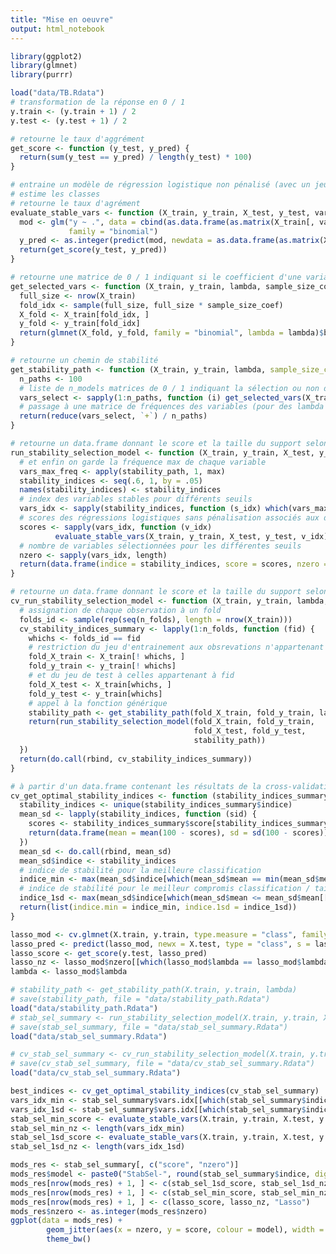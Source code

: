```yaml
---
title: "Mise en oeuvre"
output: html_notebook
---
```


```r
library(ggplot2)
library(glmnet)
library(purrr)
```

```r
load("data/TB.Rdata")
# transformation de la réponse en 0 / 1
y.train <- (y.train + 1) / 2
y.test <- (y.test + 1) / 2
```

```r
# retourne le taux d'aggrément
get_score <- function (y_test, y_pred) {
  return(sum(y_test == y_pred) / length(y_test) * 100)
}

# entraine un modèle de régression logistique non pénalisé (avec un jeu restreint aux variables stables)
# estime les classes
# retourne le taux d'agrément
evaluate_stable_vars <- function (X_train, y_train, X_test, y_test, vars_idx) {
  mod <- glm("y ~ .", data = cbind(as.data.frame(as.matrix(X_train[, vars_idx])), data.frame(y = y_train)),
             family = "binomial")
  y_pred <- as.integer(predict(mod, newdata = as.data.frame(as.matrix(X_test[, vars_idx])), type = "response") > .5)
  return(get_score(y_test, y_pred))
}
```

```r
# retourne une matrice de 0 / 1 indiquant si le coefficient d'une variable est strictement positif pour un lambda donné
get_selected_vars <- function (X_train, y_train, lambda, sample_size_coef) {
  full_size <- nrow(X_train)
  fold_idx <- sample(full_size, full_size * sample_size_coef)
  X_fold <- X_train[fold_idx, ]
  y_fold <- y_train[fold_idx]
  return(glmnet(X_fold, y_fold, family = "binomial", lambda = lambda)$beta > 0)
}

# retourne un chemin de stabilité
get_stability_path <- function (X_train, y_train, lambda, sample_size_coef = .5) {
  n_paths <- 100
  # liste de n_models matrices de 0 / 1 indiquant la sélection ou non d'une variable pour un lambda donné
  vars_select <- sapply(1:n_paths, function (i) get_selected_vars(X_train, y_train, lambda, sample_size_coef))
  # passage à une matrice de fréquences des variables (pour des lambda différents)
  return(reduce(vars_select, `+`) / n_paths)
}

# retourne un data.frame donnant le score et la taille du support selon le seuil de stabilité
run_stability_selection_model <- function (X_train, y_train, X_test, y_test, stability_path) {
  # et enfin on garde la fréquence max de chaque variable
  vars_max_freq <- apply(stability_path, 1, max)
  stability_indices <- seq(.6, 1, by = .05)
  names(stability_indices) <- stability_indices
  # index des variables stables pour différents seuils
  vars_idx <- sapply(stability_indices, function (s_idx) which(vars_max_freq >= s_idx))
  # scores des régressions logistiques sans pénalisation associés aux différents seuils
  scores <- sapply(vars_idx, function (v_idx)
          evaluate_stable_vars(X_train, y_train, X_test, y_test, v_idx))
  # nombre de variables sélectionnées pour les différentes seuils
  nzero <- sapply(vars_idx, length)
  return(data.frame(indice = stability_indices, score = scores, nzero = nzero, vars.idx = I(vars_idx)))
}
```

```r
# retourne un data.frame donnant le score et la taille du support selon le seuil de stabilité pour n_folds modèles
cv_run_stability_selection_model <- function (X_train, y_train, lambda, n_folds = 10) {
  # assignation de chaque observation à un fold
  folds_id <- sample(rep(seq(n_folds), length = nrow(X_train)))
  cv_stability_indices_summary <- lapply(1:n_folds, function (fid) {
    whichs <- folds_id == fid
    # restriction du jeu d'entrainement aux obsrevations n'appartenant pas au fold fid
    fold_X_train <- X_train[! whichs, ]
    fold_y_train <- y_train[! whichs]
    # et du jeu de test à celles appartenant à fid
    fold_X_test <- X_train[whichs, ]
    fold_y_test <- y_train[whichs]
    # appel à la fonction générique
    stability_path <- get_stability_path(fold_X_train, fold_y_train, lambda) # ? sample_size_coef
    return(run_stability_selection_model(fold_X_train, fold_y_train,
                                         fold_X_test, fold_y_test,
                                         stability_path))
  })
  return(do.call(rbind, cv_stability_indices_summary))
}

# à partir d'un data.frame contenant les résultats de la cross-validation retourne les indices optimaux
cv_get_optimal_stability_indices <- function (stability_indices_summary) {
  stability_indices <- unique(stability_indices_summary$indice)
  mean_sd <- lapply(stability_indices, function (sid) {
    scores <- stability_indices_summary$score[stability_indices_summary$indice == sid]
    return(data.frame(mean = mean(100 - scores), sd = sd(100 - scores)))
  })
  mean_sd <- do.call(rbind, mean_sd)
  mean_sd$indice <- stability_indices
  # indice de stabilité pour la meilleure classification
  indice_min <- max(mean_sd$indice[which(mean_sd$mean == min(mean_sd$mean))])
  # indice de stabilité pour le meilleur compromis classification / taille du support
  indice_1sd <- max(mean_sd$indice[which(mean_sd$mean <= mean_sd$mean[[indice_min]] + mean_sd$sd[[indice_min]])])
  return(list(indice.min = indice_min, indice.1sd = indice_1sd))
}
```

```r
lasso_mod <- cv.glmnet(X.train, y.train, type.measure = "class", family = "binomial")
lasso_pred <- predict(lasso_mod, newx = X.test, type = "class", s = lasso_mod$lambda.1se)[, 1]
lasso_score <- get_score(y.test, lasso_pred)
lasso_nz <- lasso_mod$nzero[[which(lasso_mod$lambda == lasso_mod$lambda.1se)]]
lambda <- lasso_mod$lambda
```

```r
# stability_path <- get_stability_path(X.train, y.train, lambda)
# save(stability_path, file = "data/stability_path.Rdata")
load("data/stability_path.Rdata")
# stab_sel_summary <- run_stability_selection_model(X.train, y.train, X.test, y.test, stability_path)
# save(stab_sel_summary, file = "data/stab_sel_summary.Rdata")
load("data/stab_sel_summary.Rdata")
```

```r
# cv_stab_sel_summary <- cv_run_stability_selection_model(X.train, y.train, lambda)
# save(cv_stab_sel_summary, file = "data/cv_stab_sel_summary.Rdata")
load("data/cv_stab_sel_summary.Rdata")
```

```r
best_indices <- cv_get_optimal_stability_indices(cv_stab_sel_summary)
vars_idx_min <- stab_sel_summary$vars.idx[[which(stab_sel_summary$indice == best_indices$indice.min)]]
vars_idx_1sd <- stab_sel_summary$vars.idx[[which(stab_sel_summary$indice == best_indices$indice.1sd)]]
stab_sel_min_score <- evaluate_stable_vars(X.train, y.train, X.test, y.test, vars_idx_min)
stab_sel_min_nz <- length(vars_idx_min)
stab_sel_1sd_score <- evaluate_stable_vars(X.train, y.train, X.test, y.test, vars_idx_1sd)
stab_sel_1sd_nz <- length(vars_idx_1sd)
```

```r
mods_res <- stab_sel_summary[, c("score", "nzero")]
mods_res$model <- paste0("StabSel-", round(stab_sel_summary$indice, digits = 2))
mods_res[nrow(mods_res) + 1, ] <- c(stab_sel_1sd_score, stab_sel_1sd_nz, "StabSel-1sd")
mods_res[nrow(mods_res) + 1, ] <- c(stab_sel_min_score, stab_sel_min_nz, "StabSel-min")
mods_res[nrow(mods_res) + 1, ] <- c(lasso_score, lasso_nz, "Lasso")
mods_res$nzero <- as.integer(mods_res$nzero)
ggplot(data = mods_res) +
        geom_jitter(aes(x = nzero, y = score, colour = model), width = .1, height = .1) +
        theme_bw()
```
